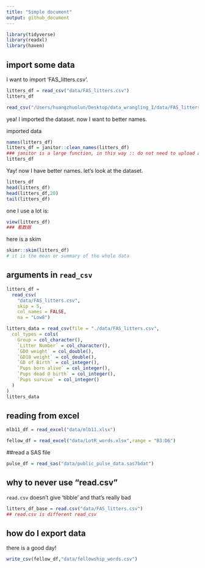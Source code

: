 ```yaml
---
title: "Simple document"
output: github_document
---
```

```r
library(tidyverse)
library(readxl)
library(haven)
```
## import some data

I want to import 'FAS_litters.csv'.

```r
litters_df = read_csv("data/FAS_litters.csv")
litters_df

read_csv("/Users/huangzhuolun/Desktop/data_wrangling_I/data/FAS_litters.csv")
```

yea! I imported the dataset. now I want to better names.

imported data

```r
names(litters_df)
litters_df = janitor::clean_names(litters_df) 
### janitor is a large function, in this way :: do not need to upload a large function 
litters_df
```

Yay! now I have better names. let's look at the dataset.

```r
litters_df
head(litters_df)
head(litters_df,20)
tail(litters_df)
```

one I use a lot is:

```r
view(litters_df)
### 看数据
```

here is a skim

```r
skimr::skim(litters_df)
# it is the mean or summary of the whole data
```

## arguments in `read_csv`

```r
litters_df = 
  read_csv(
    "data/FAS_litters.csv",
    skip = 5,
    col_names = FALSE,
    na = "Low8")
```

```r
litters_data = read_csv(file = "./data/FAS_litters.csv",
  col_types = cols(
    Group = col_character(),
    `Litter Number` = col_character(),
    `GD0 weight` = col_double(),
    `GD18 weight` = col_double(),
    `GD of Birth` = col_integer(),
    `Pups born alive` = col_integer(),
    `Pups dead @ birth` = col_integer(),
    `Pups survive` = col_integer()
  )
)
litters_data
```

## reading from excel

```r
mlb11_df = read_excel("data/mlb11.xlsx")
```


```r
fellow_df = read_excel("data/LotR_words.xlsx",range = "B3:D6")
```

##read a SAS file
```r
pulse_df = read_sas("data/public_pulse_data.sas7bdat")
```

## why to never use "read.csv"

`read.csv` doesn't give 'tibble' and that's really bad
```r
litters_df_base = read.csv("data/FAS_litters.csv")
## read.csv is different read_csv
```

## how do I export data 
there is a good day!

```r
write_csv(fellow_df,"data/fellowship_words.csv")
```

